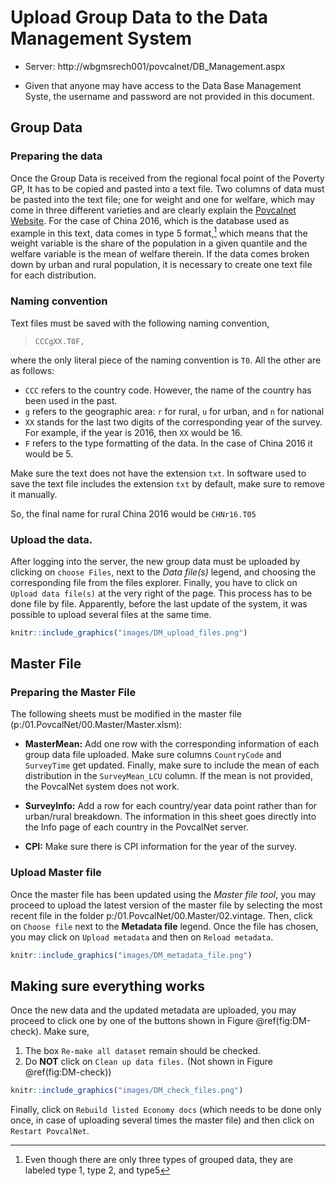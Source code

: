 # Upload Group Data to the Data Management System {#DMGroupData}


* Server: http://wbgmsrech001/povcalnet/DB_Management.aspx

* Given that anyone may have access to the Data Base Management Syste, the username and password are not provided in this document. 

## Group Data

### Preparing the data

Once the Group Data is received from the regional focal point of the Poverty GP, It has to be copied and pasted into a text file. Two columns of data must be pasted into the text file; one for weight and one for welfare, which may come in three different varieties and are clearly explain the [Povcalnet Website](http://iresearch.worldbank.org/PovcalNet/povcalculator.aspx). For the case of China 2016, which is the database used as example in this text, data comes in type 5 format,[^1] which means that the weight variable is the share of the population in a given quantile and the welfare variable is the mean of welfare therein.  If the data comes broken down by urban and rural population, it is necessary to create one text file for each distribution. 

### Naming convention

Text files must be saved with the following naming convention, 

> `CCCgXX.T0F,` 

where the only literal piece of the naming convention is `T0`. All the other are as follows: 

* `CCC` refers to the country code. However, the name of the country has been used in the past. 
* `g` refers to the geographic area: `r` for rural, `u` for urban, and `n` for national 
* `XX` stands for the last two digits of the corresponding year of the survey. For example, if the year is 2016, then `XX` would be 16. 
* `F` refers to the type formatting of the data. In the case of China 2016 it would be 5. 

Make sure the text does not have the extension `txt`. In software used to save the text file includes the extension `txt` by default, make sure to remove it manually. 

So, the final name for rural China 2016 would be `CHNr16.T05`

### Upload the data. 

After logging into the server, the new group data must be uploaded by clicking on `choose Files`, next to the *Data file(s)* legend, and choosing the corresponding file from the files explorer. Finally, you have to click on `Upload data file(s)` at the very right of the page. This process has to be done file by file. Apparently, before the last update of the system, it was possible to upload several files at the same time. 


```{r DM-upload-files, echo=FALSE, fig.cap = "Upload files", fig.show = "hold", fig.align = "center"} 
knitr::include_graphics("images/DM_upload_files.png")
``` 

## Master File

### Preparing the Master File

The following sheets must be modified in the master file (p:/01.PovcalNet/00.Master/Master.xlsm):

* **MasterMean:** Add one row with the corresponding information of each group data file uploaded. Make sure columns `CountryCode` and `SurveyTime` get updated. Finally, make sure to include the mean of each distribution in the `SurveyMean_LCU` column. If the mean is not provided, the PovcalNet system does not work. 

* **SurveyInfo:** Add a row for each country/year data point rather than for urban/rural breakdown. The information in this sheet goes directly into the Info page of each country in the PovcalNet server. 

* **CPI:** Make sure there is CPI information for the year of the survey. 

### Upload Master file

Once the master file has been updated using the *Master file tool*, you may proceed to upload the latest version of the master file by selecting the most recent file in the folder p:/01.PovcalNet/00.Master/02.vintage. Then, click on `Choose file` next to the **Metadata file** legend. Once the file has chosen, you may click on `Upload metadata` and then on `Reload metadata`.

```{r DM-metadata, echo=FALSE, fig.cap = "Upload files", fig.show = "hold", out.width = "50%", fig.align = "center"} 
knitr::include_graphics("images/DM_metadata_file.png")
``` 

## Making sure everything works

Once the new data and the updated metadata are uploaded, you may proceed to click one by one of the buttons shown in Figure \@ref(fig:DM-check). Make sure, 

1. The box `Re-make all dataset` remain should be checked.
2. Do **NOT** click on `Clean up data files.` (Not shown in Figure \@ref(fig:DM-check))

```{r DM-check, echo=FALSE, fig.cap = "Upload files", fig.show = "hold", out.width = "50%", fig.align = "center"} 
knitr::include_graphics("images/DM_check_files.png")
``` 

Finally, click on `Rebuild listed Economy docs` (which needs to be done only once, in case of uploading several times the master file) and then click on `Restart PovcalNet`.

[^1]: Even though there are only three types of grouped data, they are labeled type 1, type 2, and type5
